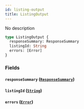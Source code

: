 ```yaml
---
id: listing-output
title: ListingOutput
---
```


No description

```graphql
type ListingOutput {
  responseSummary: ResponseSummary
  listingId: String
  errors: [Error]
}
```

### Fields

#### `responseSummary` ([`ResponseSummary`](../../label-service/objects/response-summary))

#### `listingId` ([`String`](../../label-service/scalars/string))

#### `errors` ([`Error`](../../label-service/objects/error))
